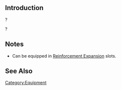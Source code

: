 {{EquipmentInfo}}

==Introduction==
?

?

==Notes==
*Can be equipped in [[Reinforcement Expansion]] slots.

<!--
==Fit Bonuses==
{{:{{PAGENAME}}/Bonuses}}
-->
==See Also==

{{Equipmentlist}}
[[Category:Equipment]]